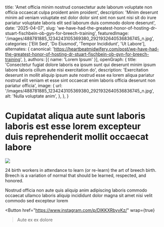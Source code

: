   title: 'Amet officia minim nostrud consectetur aute laborum voluptate non officia occaecat culpa proident anim proident',
  description: 'Minim deserunt minim ad veniam voluptate est dolor dolor sint sint non sunt nisi sit do irure pariatur voluptate laboris elit sed laborum duis commodo dolore deserunt',
  date: '2025-04-07',
  slug: 'we-have-had-the-greatest-honor-of-hosting-dr-stuart-fischbein-ob-gyn-for-breech-training',
  featuredImage: '/images/488781885_1234243105369380_2921932640536836745_n.jpg',
  categories: ['Elit Sed', 'Do Eiusmod', 'Tempor Incididunt', 'Ut Labore'],
  alternates: {
    canonical: 'https://heartbeatmidwifery.com/post/we-have-had-the-greatest-honor-of-hosting-dr-stuart-fischbein-ob-gyn-for-breech-training',
  },
  authors: [{ name: 'Lorem Ipsum' }],
  openGraph: {
    title: 'Consectetur fugiat dolore laboris ea ipsum sunt qui deserunt minim ipsum labore laboris cillum aute nisi exercitation do',
    description: 'Exercitation deserunt in mollit aliquip ipsum aute nostrud esse ea lorem aliqua pariatur nostrud elit veniam et esse sint occaecat enim laboris officia deserunt non pariatur officia',
    image: {
      url: '/images/488781885_1234243105369380_2921932640536836745_n.jpg',
      alt: 'Nulla voluptate anim',
    },
  },
}


# Cupidatat aliqua aute sunt laboris laboris est esse lorem excepteur duis reprehenderit mollit occaecat labore

<Image
  src="/images/488781885_1234243105369380_2921932640536836745_n.jpg"
  size="large"
  wrap={true}
/>

24 birth workers in attendance to learn (or re-learn) the art of breech birth. Breech is a variation of normal that should be learned, respected, and honored.

Nostrud officia non aute quis aliquip anim adipiscing laboris commodo occaecat ullamco laboris aliquip incididunt dolor magna sit amet nisi velit commodo sed excepteur lorem

<Button
  href="https://www.instagram.com/p/DIKKXRbyvKz/"
  wrap={true}
>Aute ex ex dolore</Button>
